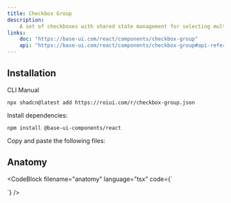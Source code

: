 ```yaml
---
title: Checkbox Group
description:
    A set of checkboxes with shared state management for selecting multiple options.
links:
    doc: "https://base-ui.com/react/components/checkbox-group"
    api: "https://base-ui.com/react/components/checkbox-group#api-reference"
---
```


<ComponentPreview name="checkbox-group-demo" />

## Installation

<InstallationTabs>

<InstallationTabsList>
    <InstallationTabsTrigger value="cli">CLI</InstallationTabsTrigger>
    <InstallationTabsTrigger value="manual">Manual</InstallationTabsTrigger>
</InstallationTabsList>

<InstallationTabsContent value="cli">

```package-install
npx shadcn@latest add https://roiui.com/r/checkbox-group.json
```

</InstallationTabsContent>

<InstallationTabsContent value="manual" data-manual="true">

Install dependencies:

```package-install
npm install @base-ui-components/react
```

Copy and paste the following files:

<ComponentSource
    name="checkbox-group"
/>

</InstallationTabsContent>

</InstallationTabs>

## Anatomy

<CodeBlock
filename="anatomy"
  language="tsx"
  code={`<CheckboxGroup>

</CheckboxGroup>`}
/>
